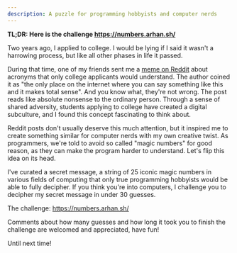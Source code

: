 ```yaml
---
description: A puzzle for programming hobbyists and computer nerds
---
```

**TL;DR: Here is the challenge https://numbers.arhan.sh/**

Two years ago, I applied to college. I would be lying if I said it wasn't a harrowing process, but like all other phases in life it passed.

During that time, one of my friends sent me a [meme on Reddit](https://www.reddit.com/r/ApplyingToCollege/comments/103aycn/only_a2c/) about acronyms that only college applicants would understand. The author coined it as "the only place on the internet where you can say something like this and it makes total sense". And you know what, they're not wrong. The post reads like absolute nonsense to the ordinary person. Through a sense of shared adversity, students applying to college have created a digital subculture, and I found this concept fascinating to think about.

Reddit posts don't usually deserve this much attention, but it inspired me to create something similar for computer nerds with my own creative twist. As programmers, we're told to avoid so called "magic numbers" for good reason, as they can make the program harder to understand. Let's flip this idea on its head.

I've curated a secret message, a string of 25 iconic magic numbers in various fields of computing that only true programming hobbyists would be able to fully decipher. If you think you're into computers, I challenge you to decipher my secret message in under 30 guesses.

The challenge: https://numbers.arhan.sh/

Comments about how many guesses and how long it took you to finish the challenge are welcomed and appreciated, have fun!

Until next time!
